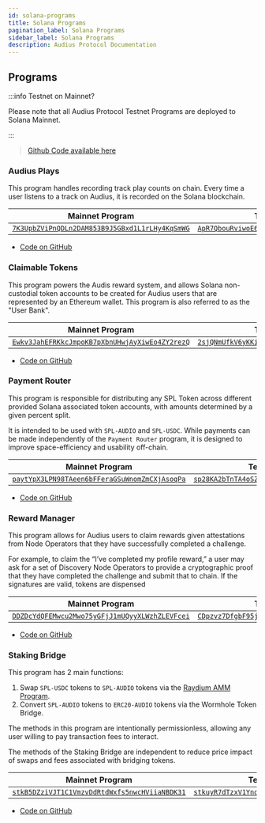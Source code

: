 ```yaml
---
id: solana-programs
title: Solana Programs
pagination_label: Solana Programs
sidebar_label: Solana Programs
description: Audius Protocol Documentation
---
```



## Programs

:::info Testnet on Mainnet?

Please note that all Audius Protocol Testnet Programs are deployed to Solana Mainnet.

:::

> [Github Code available here](https://github.com/AudiusProject/apps/tree/main/solana-programs)

### Audius Plays

This program handles recording track play counts on chain. Every time a user listens to a track on
Audius, it is recorded on the Solana blockchain.

| Mainnet Program                                               | Testnet Program                                                    |
| ------------------------------------------------------------- | ------------------------------------------------------------------ |
| [`7K3UpbZViPnQDLn2DAM853B9J5GBxd1L1rLHy4KqSmWG`][AudiusPlays] | [`ApR7QbouRviwoE6nLL83omE6GdtM6yUJAsuXw5sPDCQV`][AudiusPlays_test] |

[AudiusPlays]: https://solscan.io/account/7K3UpbZViPnQDLn2DAM853B9J5GBxd1L1rLHy4KqSmWG
[AudiusPlays_test]: https://solscan.io/account/ApR7QbouRviwoE6nLL83omE6GdtM6yUJAsuXw5sPDCQV

- [Code on GitHub](https://github.com/AudiusProject/apps/tree/main/solana-programs/track_listen_count)

### Claimable Tokens

This program powers the Audis reward system, and allows Solana non-custodial token accounts to be
created for Audius users that are represented by an Ethereum wallet. This program is also referred
to as the "User Bank".

| Mainnet Program                                                   | Testnet Program                                                        |
| ----------------------------------------------------------------- | ---------------------------------------------------------------------- |
| [`Ewkv3JahEFRKkcJmpoKB7pXbnUHwjAyXiwEo4ZY2rezQ`][ClaimableTokens] | [`2sjQNmUfkV6yKKi4dPR8gWRgtyma5aiymE3aXL2RAZww`][ClaimableTokens_test] |

[ClaimableTokens]: https://solscan.io/account/Ewkv3JahEFRKkcJmpoKB7pXbnUHwjAyXiwEo4ZY2rezQ
[ClaimableTokens_test]: https://solscan.io/account/2sjQNmUfkV6yKKi4dPR8gWRgtyma5aiymE3aXL2RAZww

- [Code on GitHub](https://github.com/AudiusProject/apps/tree/main/solana-programs/claimable-tokens)

### Payment Router

This program is responsible for distributing any SPL Token across different provided Solana
associated token accounts, with amounts determined by a given percent split.

It is intended to be used with `SPL-AUDIO` and `SPL-USDC`. While payments can be made independently
of the `Payment Router` program, it is designed to improve space-efficiency and usability off-chain.

| Mainnet Program                                                | Testnet Program                                                     |
| -------------------------------------------------------------- | ------------------------------------------------------------------- |
| [`paytYpX3LPN98TAeen6bFFeraGSuWnomZmCXjAsoqPa`][PaymentRouter] | [`sp28KA2bTnTA4oSZ3r9tTSKfmiXZtZQHnYYQqWfUyVa`][PaymentRouter_test] |

[PaymentRouter]: https://solscan.io/account/paytYpX3LPN98TAeen6bFFeraGSuWnomZmCXjAsoqPa
[PaymentRouter_test]: https://solscan.io/account/sp28KA2bTnTA4oSZ3r9tTSKfmiXZtZQHnYYQqWfUyVa

- [Code on GitHub](https://github.com/AudiusProject/apps/tree/main/solana-programs/payment-router)

### Reward Manager

This program allows for Audius users to claim rewards given attestations from Node Operators that
they have successfully completed a challenge.

For example, to claim the “I’ve completed my profile reward,” a user may ask for a set of Discovery
Node Operators to provide a cryptographic proof that they have completed the challenge and submit
that to chain. If the signatures are valid, tokens are dispensed

| Mainnet Program                                                 | Testnet Program                                                      |
| --------------------------------------------------------------- | -------------------------------------------------------------------- |
| [`DDZDcYdQFEMwcu2Mwo75yGFjJ1mUQyyXLWzhZLEVFcei`][RewardManager] | [`CDpzvz7DfgbF95jSSCHLX3ERkugyfgn9Fw8ypNZ1hfXp`][RewardManager_test] |

[RewardManager]: https://solscan.io/account/DDZDcYdQFEMwcu2Mwo75yGFjJ1mUQyyXLWzhZLEVFcei
[RewardManager_test]: https://solscan.io/account/CDpzvz7DfgbF95jSSCHLX3ERkugyfgn9Fw8ypNZ1hfXp

- [Code on GitHub](https://github.com/AudiusProject/apps/tree/main/solana-programs/reward-manager)

### Staking Bridge

This program has 2 main functions:

1. Swap `SPL-USDC` tokens to `SPL-AUDIO` tokens via the [Raydium AMM Program](https://raydium.io/).
2. Convert `SPL-AUDIO` tokens to `ERC20-AUDIO` tokens via the Wormhole Token Bridge.

The methods in this program are intentionally permissionless, allowing any user willing to pay
transaction fees to interact.

The methods of the Staking Bridge are independent to reduce price impact of swaps and fees
associated with bridging tokens.

| Mainnet Program                                                | Testnet Program                                                     |
| -------------------------------------------------------------- | ------------------------------------------------------------------- |
| [`stkB5DZziVJT1C1VmzvDdRtdWxfs5nwcHViiaNBDK31`][StakingBridge] | [`stkuyR7dTzxV1YnoDo5tfuBmkuKn7zDatimYRDTmQvj`][StakingBridge_test] |

[StakingBridge]: https://solscan.io/account/stkB5DZziVJT1C1VmzvDdRtdWxfs5nwcHViiaNBDK31
[StakingBridge_test]: https://solscan.io/account/stkuyR7dTzxV1YnoDo5tfuBmkuKn7zDatimYRDTmQvj

- [Code on GitHub](https://github.com/AudiusProject/apps/tree/main/solana-programs/staking-bridge)
